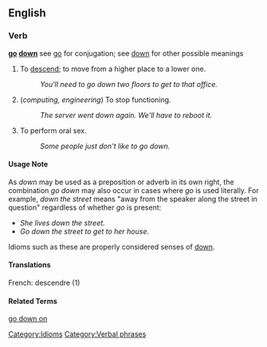 ==English==

===Verb===
'''[[go]] [[down]]''' see [[go]] for conjugation; see [[down]] for other possible meanings

# To [[descend]]; to move from a higher place to a lower one.
#: ''You'll need to go down two floors to get to that office.''
# (''computing, engineering'') To stop functioning.
#: ''The server went down again.  We'll have to reboot it.''
# To perform oral sex.
#: ''Some people just don't like to go down.''

====Usage Note====
As ''down'' may be used as a preposition or adverb in its own right, the combination ''go down'' may also occur in cases where ''go'' is used literally.  For example, ''down the street'' means "away from the speaker along the street in question" regardless of whether ''go'' is present:

* ''She lives down the street.''
* ''Go down the street to get to her house.''

Idioms such as these are properly considered senses of [[down]].

====Translations====
French: descendre (1)

====Related Terms====
[[go down on]]

[[Category:Idioms]]
[[Category:Verbal phrases]]